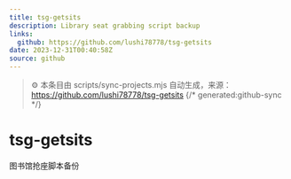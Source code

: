 ```yaml
---
title: tsg-getsits
description: Library seat grabbing script backup
links:
  github: https://github.com/lushi78778/tsg-getsits
date: 2023-12-31T00:40:58Z
source: github
---
```


> ⚙️ 本条目由 scripts/sync-projects.mjs 自动生成，来源：https://github.com/lushi78778/tsg-getsits
{/* generated:github-sync */}

# tsg-getsits

图书馆抢座脚本备份
